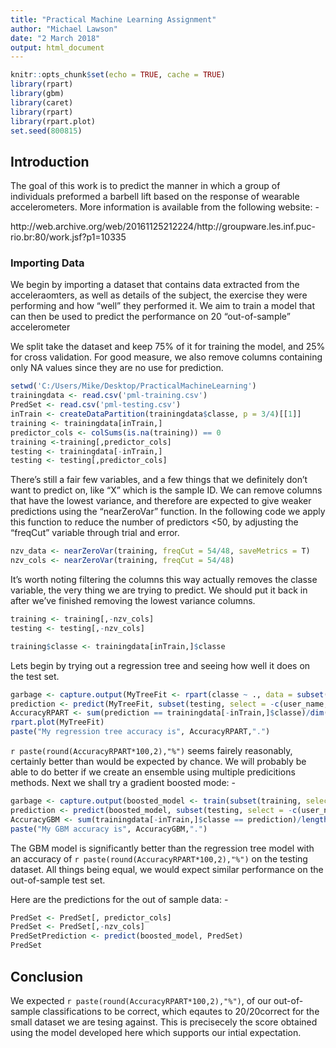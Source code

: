 ```yaml
---
title: "Practical Machine Learning Assignment"
author: "Michael Lawson"
date: "2 March 2018"
output: html_document
---
```


```r
knitr::opts_chunk$set(echo = TRUE, cache = TRUE)
library(rpart)
library(gbm)
library(caret)
library(rpart)
library(rpart.plot)
set.seed(800815)
```

## Introduction

The goal of this work is to predict the manner in which a group of individuals preformed a barbell lift based on the response of wearable accelerometers. More information is available from the following website: - 

http://web.archive.org/web/20161125212224/http://groupware.les.inf.puc-rio.br:80/work.jsf?p1=10335

### Importing Data

We begin by importing a dataset that contains data extracted from the acceleraomters, as well as details of the subject, the exercise they were performing and how "well" they performed it. We aim to train a model that can then be used to predict the performance on 20 "out-of-sample" accelerometer 

We split take the dataset and keep 75% of it for training the model, and 25% for cross validation. For good measure, we also remove columns containing only NA values since they are no use for prediction.

```R
setwd('C:/Users/Mike/Desktop/PracticalMachineLearning')
trainingdata <- read.csv('pml-training.csv')
PredSet <- read.csv('pml-testing.csv')
inTrain <- createDataPartition(trainingdata$classe, p = 3/4)[[1]]
training <- trainingdata[inTrain,]
predictor_cols <- colSums(is.na(training)) == 0
training <-training[,predictor_cols]
testing <- trainingdata[-inTrain,]
testing <- testing[,predictor_cols]
```

There's still a fair few variables, and a few things that we definitely don't want to predict on, like "X" which is the sample ID. We can remove columns that have the lowest variance, and therefore are expected to give weaker predictions using the "nearZeroVar" function. In the following code we apply this function to reduce the number of predictors <50, by adjusting the "freqCut" variable through trial and error.

```r
nzv_data <- nearZeroVar(training, freqCut = 54/48, saveMetrics = T)
nzv_cols <- nearZeroVar(training, freqCut = 54/48)
```

It's worth noting filtering the columns this way actually removes the classe variable, the very thing we are trying to predict. We should put it back in after we've finished removing the lowest variance columns.

```r
training <- training[,-nzv_cols]
testing <- testing[,-nzv_cols] 

training$classe <- trainingdata[inTrain,]$classe
```


Lets begin by trying out a regression tree and seeing how well it does on the test set.

```r
garbage <- capture.output(MyTreeFit <- rpart(classe ~ ., data = subset(training, select = -c(user_name, X)), method="class"))
prediction <- predict(MyTreeFit, subset(testing, select = -c(user_name, X)), type = "class")
AccuracyRPART <- sum(prediction == trainingdata[-inTrain,]$classe)/dim(testing)[1]
rpart.plot(MyTreeFit)
paste("My regression tree accuracy is", AccuracyRPART,".")
```

`r paste(round(AccuracyRPART*100,2),"%")` seems fairely reasonably, certainly better than would be expected by chance. We will probably be able to do better if we create an ensemble using multiple predicitions methods. Next we shall try a gradient boosted mode: -


```r
garbage <- capture.output(boosted_model <- train(subset(training, select = -c(user_name, X))[,-46],subset(training, select = -c(user_name, X))[,46],method="gbm"))
prediction <- predict(boosted_model, subset(testing, select = -c(user_name, X)))
AccuracyGBM <- sum(trainingdata[-inTrain,]$classe == prediction)/length(trainingdata[-inTrain,]$classe)
paste("My GBM accuracy is", AccuracyGBM,".")
```

The GBM model is significantly better than the regression tree model with an accuracy of `r paste(round(AccuracyRPART*100,2),"%")` on the testing dataset. All things being equal, we would expect similar performance on the out-of-sample test set. 

Here are the predictions for the out of sample data: - 

```r
PredSet <- PredSet[, predictor_cols]
PredSet <- PredSet[,-nzv_cols] 
PredSetPrediction <- predict(boosted_model, PredSet)
PredSet
```

## Conclusion

We expected `r paste(round(AccuracyRPART*100,2),"%")`, of our out-of-sample classifications to be correct, which eqautes to 20/20correct for the small dataset we are tesing against. This is precisecely the score obtained using the model developed here which supports our intial expectation.

